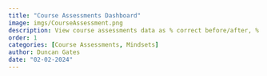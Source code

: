 ```yaml
---
title: "Course Assessments Dashboard"
image: imgs/CourseAssessment.png
description: View course assessments data as % correct before/after, % correct by each question, and finally % selected within each question!
order: 1
categories: [Course Assessments, Mindsets]
author: Duncan Gates
date: "02-02-2024"
---
```

